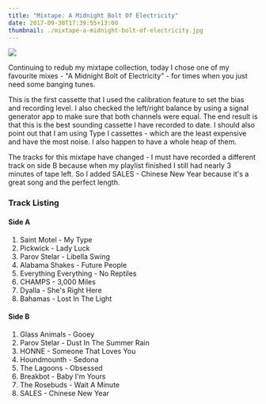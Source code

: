 ```yaml
---
title: "Mixtape: A Midnight Bolt Of Electricity"
date: 2017-09-30T17:39:55+13:00
thumbnail: ./mixtape-a-midnight-bolt-of-electricity.jpg
---
```


![](./mixtape-a-midnight-bolt-of-electricity.jpg)

Continuing to redub my mixtape collection, today I chose one of my favourite
mixes - "A Midnight Bolt of Electricity" - for times when you just need some
banging tunes.

This is the first cassette that I used the calibration feature to set the bias
and recording level. I also checked the left/right balance by using a signal
generator app to make sure that both channels were equal. The end result is
that this is the best sounding cassette I have recorded to date. I should also
point out that I am using Type I cassettes - which are the least expensive and
have the most noise. I also happen to have a whole heap of them.

The tracks for this mixtape have changed - I must have recorded a different
track on side B because when my playlist finished I still had nearly 3 minutes
of tape left. So I added SALES - Chinese New Year because it's a great song and
the perfect length.

### Track Listing

#### Side A

1. Saint Motel - My Type
2. Pickwick - Lady Luck
3. Parov Stelar - Libella Swing
4. Alabama Shakes - Future People
5. Everything Everything - No Reptiles
6. CHAMPS - 3,000 Miles
7. Dyalla - She's Right Here
8. Bahamas - Lost In The Light

#### Side B

1. Glass Animals - Gooey
2. Parov Stelar - Dust In The Summer Rain
3. HONNE - Someone That Loves You
4. Houndmounth - Sedona
5. The Lagoons - Obsessed
6. Breakbot - Baby I'm Yours
7. The Rosebuds - Wait A Minute
8. SALES - Chinese New Year
